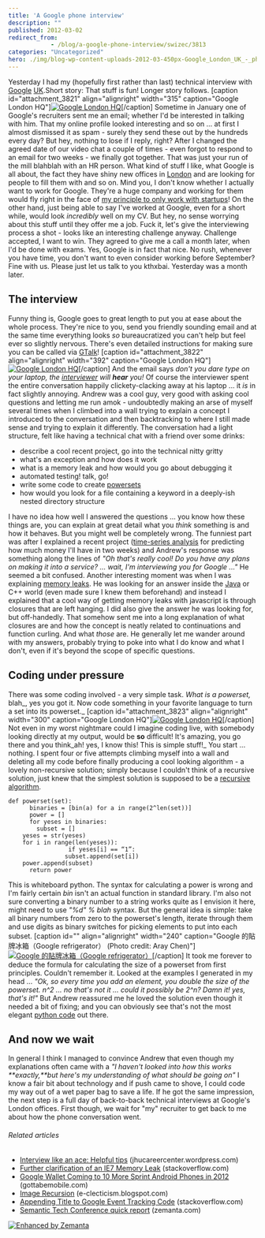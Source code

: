 ```yaml
---
title: 'A Google phone interview'
description: ""
published: 2012-03-02
redirect_from: 
            - /blog/a-google-phone-interview/swizec/3813
categories: "Uncategorized"
hero: ./img/blog-wp-content-uploads-2012-03-450px-Google_London_UK_-_phonebox.jpg
---
```

Yesterday I had my (hopefully first rather than last) technical interview with [Google](http://google.com "Google") [UK](<http://maps.google.com/maps?ll=51.5,-0.116666666667&spn=10.0,10.0&q=51.5,-0.116666666667 (United%20Kingdom)&t=h> "United Kingdom").Short story: That stuff is fun! Longer story follows. \[caption id="attachment_3821" align="alignright" width="315" caption="Google London HQ"][![Google London HQ](http://swizec.com/blog/wp-content/uploads/2012/03/450px-Google_London_UK_-_phonebox.jpg "Google London HQ")](./img/blog-wp-content-uploads-2012-03-450px-Google_London_UK_-_phonebox.jpg)\[/caption] Sometime in January one of Google's recruiters sent me an email; whether I'd be interested in talking with him. That my online profile looked interesting and so on ... at first I almost dismissed it as spam - surely they send these out by the hundreds every day? But hey, nothing to lose if I reply, right? After I changed the agreed date of our video chat a couple of times - even forgot to respond to an email for two weeks - we finally got together. That was just your run of the mill blahblah with an HR person. What kind of stuff I like, what Google is all about, the fact they have shiny new offices in [London](<http://maps.google.com/maps?ll=51.5072222222,-0.1275&spn=0.1,0.1&q=51.5072222222,-0.1275 (London)&t=h> "London") and are looking for people to fill them with and so on. Mind you, I don't know whether I actually want to work for Google. They're a huge company and working for them would fly right in the face of [my principle to only work with startups](http://swizec.com/blog/why-i-only-work-with-startups/swizec/2936 "Why I only work with startups")! On the other hand, just being able to say I've worked at Google, even for a short while, would look _incredibly_ well on my CV. But hey, no sense worrying about this stuff until they offer me a job. Fuck it, let's give the interviewing process a shot - looks like an interesting challenge anyway. Challenge accepted, I want to win. They agreed to give me a call a month later, when I'd be done with exams. Yes, Google is in fact that nice. No rush, whenever you have time, you don't want to even consider working before September? Fine with us. Please just let us talk to you kthxbai. Yesterday was a month later.

## The interview

Funny thing is, Google goes to great length to put you at ease about the whole process. They're nice to you, send you friendly sounding email and at the same time everything looks _so_ bureaucratized you can't help but feel ever so slightly nervous. There's even detailed instructions for making sure you can be called via [GTalk](http://www.google.com/talk/ "Google Talk")! \[caption id="attachment_3822" align="alignright" width="392" caption="Google London HQ"][![Google London HQ](http://swizec.com/blog/wp-content/uploads/2012/03/800px-Google_London_UK.jpg "Google London HQ")](./img/blog-wp-content-uploads-2012-03-800px-Google_London_UK.jpg)\[/caption] And the email says _don't you dare type on your laptop, the [interviewer](http://en.wikipedia.org/wiki/Interview "Interview") will **hear** you!_ Of course the interviewer spent the entire conversation happily clickety-clacking away at his laptop ... it _is_ in fact slightly annoying. Andrew was a cool guy, very good with asking cool questions and letting me run amok - undoubtedly making an arse of myself several times when I climbed into a wall trying to explain a concept I introduced to the conversation and then backtracking to where I still made sense and trying to explain it differently. The conversation had a light structure, felt like having a technical chat with a friend over some drinks:

- describe a cool recent project, go into the technical nitty gritty
- what's an exception and how does it work
- what is a memory leak and how would you go about debugging it
- automated testing! talk, go!
- write some code to create [powersets](http://en.wikipedia.org/wiki/Powerset)
- how would you look for a file containing a keyword in a deeply-ish nested directory structure

I have no idea how well I answered the questions ... you know how these things are, you can explain at great detail what you _think_ something is and how it behaves. But you might well be completely wrong. The funniest part was after I explained a recent project ([time-series analysis](http://en.wikipedia.org/wiki/Time_series "Time series") for predicting how much money I'll have in two weeks) and Andrew's response was something along the lines of _"Oh that's really cool! Do you have any plans on making it into a service? ... wait, I'm interviewing you for Google ..."_ He seemed a bit confused. Another interesting moment was when I was explaining [memory leaks](http://en.wikipedia.org/wiki/Memory_leak "Memory leak"). He was looking for an answer inside the [Java](http://en.wikipedia.org/wiki/Java_%28programming_language%29 "Java (programming language)") or C++ world (even made sure I knew them beforehand) and instead I explained that a cool way of getting memory leaks with javascript is through closures that are left hanging. I did also give the answer he was looking for, but off-handedly. That somehow sent me into a long explanation of what closures are and how the concept is neatly related to continuations and function curling. And what _those_ are. He generally let me wander around with my answers, probably trying to poke into what I do know and what I don't, even if it's beyond the scope of specific questions.

## Coding under pressure

There was some coding involved - a very simple task. _What is a powerset,_ blah_, yes you got it. Now code something in your favorite language to turn a set into its powerset._ \[caption id="attachment_3823" align="alignright" width="300" caption="Google London HQ"][![Google London HQ](./img/blog-wp-content-uploads-2012-03-800px-Google_London_UK_-_Victoria-300x225.jpg "Google London HQ")](http://swizec.com/blog/wp-content/uploads/2012/03/800px-Google_London_UK_-_Victoria.jpg)\[/caption] Not even in my worst nightmare could I imagine coding live, with somebody looking directly at my output, would be **so** difficult! It's amazing, you go there and you think_ah! yes, I know this! This is simple stuff!_ You start ... nothing. I spent four or five attempts climbing myself into a wall and deleting all my code before finally producing a cool looking algorithm - a lovely non-recursive solution; simply because I couldn't think of a recursive solution, just knew that the simplest solution is supposed to be a [recursive algorithm](http://en.wikipedia.org/wiki/Recursion_%28computer_science%29 "Recursion (computer science)").

```
def powerset(set):
      binaries = [bin(a) for a in range(2^len(set))]
      power = []
      for yeses in binaries:
        subset = []
	yeses = str(yeses)
	for i in range(len(yeses)):
                 if yeses[i] == “1”:
        		subset.append(set[i])
	power.append(subset)
      return power
```

This is whiteboard python. The syntax for calculating a power is wrong and I'm fairly certain _bin_ isn't an actual function in standard library. I'm also not sure converting a binary number to a string works quite as I envision it here, might need to use _"%d" % blah_ syntax. But the general idea is simple: take all binary numbers from zero to the powerset's length, iterate through them and use digits as binary switches for picking elements to put into each subset. \[caption id="" align="alignright" width="240" caption="Google 的貼牌冰箱（Google refrigerator） (Photo credit: Aray Chen)"][![Google 的貼牌冰箱（Google refrigerator）](./img/blog-wp-content-uploads-2012-03-2576981899_fef76fd366_m1.jpg "Google 的貼牌冰箱（Google refrigerator）")](http://www.flickr.com/photos/25923412@N00/2576981899)\[/caption] It took me forever to deduce the formula for calculating the size of a powerset from first principles. Couldn't remember it. Looked at the examples I generated in my head ... _"Ok, so every time you add an element, you double the size of the powerset. n^2 ... no that's not it ... could it possibly be 2^n? Damn it! yes, that's it!"_ But Andrew reassured me he loved the solution even though it needed a bit of fixing; and you can obviously see that's not the most elegant [python code](http://en.wikipedia.org/wiki/Python_%28programming_language%29 "Python (programming language)") out there.

## And now we wait

In general I think I managed to convince Andrew that even though my explanations often came with a _"I haven't looked into how this works **exactly,**but here's my understanding of what should be going on"_ I know a fair bit about technology and if push came to shove, I could code my way out of a wet paper bag to save a life. If he got the same impression, the next step is a full day of back-to-back technical interviews at Google's London offices. First though, we wait for "my" recruiter to get back to me about how the phone conversation went.

###### Related articles

- [Interview like an ace: Helpful tips](http://jhucareercenter.wordpress.com/2012/03/02/interview-like-an-ace-helpful-tips/) (jhucareercenter.wordpress.com)
- [Further clarification of an IE7 Memory Leak](http://stackoverflow.com/questions/9187448/further-clarification-of-an-ie7-memory-leak) (stackoverflow.com)
- [Google Wallet Coming to 10 More Sprint Android Phones in 2012](http://www.gottabemobile.com/2012/03/02/google-wallet-coming-to-10-more-sprint-android-phones-in-2012/) (gottabemobile.com)
- [Image Recursion](http://e-clecticism.blogspot.com/2012/02/image-recursion.html) (e-clecticism.blogspot.com)
- [Appending Title to Google Event Tracking Code](http://stackoverflow.com/questions/9509060/appending-title-to-google-event-tracking-code) (stackoverflow.com)
- [Semantic Tech Conference quick report](http://www.zemanta.com/blog/semantic-tech-conference-quick-report/) (zemanta.com)

[![Enhanced by Zemanta](http://img.zemanta.com/zemified_e.png?x-id=5ef03a4a-3086-4972-b4f6-b6ac07633ebd)](http://www.zemanta.com/ "Enhanced by Zemanta")
